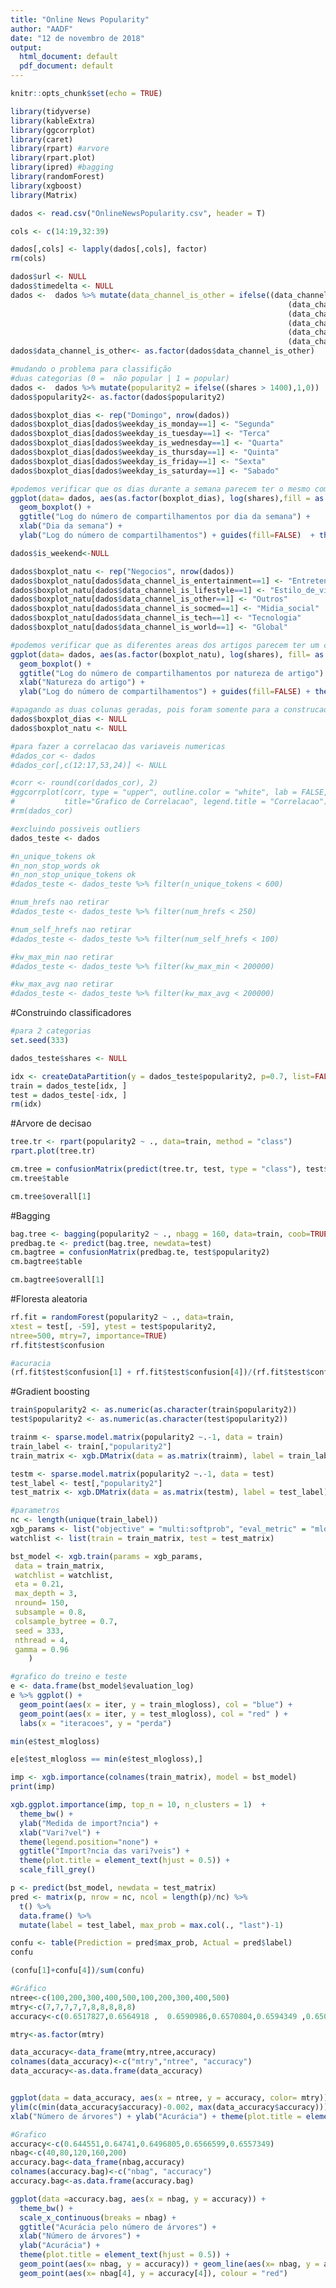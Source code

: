---
title: "Online News Popularity"
author: "AADF"
date: "12 de novembro de 2018"
output:
  html_document: default
  pdf_document: default
---

```{r setup, include=FALSE}
knitr::opts_chunk$set(echo = TRUE)
```

```{r}
library(tidyverse)
library(kableExtra)
library(ggcorrplot)
library(caret)
library(rpart) #arvore
library(rpart.plot)
library(ipred) #bagging
library(randomForest)
library(xgboost)
library(Matrix)
```

```{r}
dados <- read.csv("OnlineNewsPopularity.csv", header = T)
```

```{r}
cols <- c(14:19,32:39)

dados[,cols] <- lapply(dados[,cols], factor)
rm(cols)
```


```{r}
dados$url <- NULL
dados$timedelta <- NULL
dados <-  dados %>% mutate(data_channel_is_other = ifelse((data_channel_is_bus==0)&
                                                              (data_channel_is_entertainment==0) &
                                                              (data_channel_is_lifestyle==0) &
                                                              (data_channel_is_socmed==0) &
                                                              (data_channel_is_tech==0) &
                                                              (data_channel_is_world==0),1,0))
dados$data_channel_is_other<- as.factor(dados$data_channel_is_other)
```

```{r}
#mudando o problema para classifição
#duas categorias (0 =  não popular | 1 = popular)
dados <-  dados %>% mutate(popularity2 = ifelse((shares > 1400),1,0))
dados$popularity2<- as.factor(dados$popularity2)

```


```{r}
dados$boxplot_dias <- rep("Domingo", nrow(dados))
dados$boxplot_dias[dados$weekday_is_monday==1] <- "Segunda"
dados$boxplot_dias[dados$weekday_is_tuesday==1] <- "Terca"
dados$boxplot_dias[dados$weekday_is_wednesday==1] <- "Quarta"
dados$boxplot_dias[dados$weekday_is_thursday==1] <- "Quinta"
dados$boxplot_dias[dados$weekday_is_friday==1] <- "Sexta"
dados$boxplot_dias[dados$weekday_is_saturday==1] <- "Sabado"
```

```{r}
#podemos verificar que os dias durante a semana parecem ter o mesmo comportamento, assim como o sabado e o do domingo tambem. Porem ha uma leve diferenca na media entre os dias de semana e os dias de final de semana.
ggplot(data= dados, aes(as.factor(boxplot_dias), log(shares),fill = as.factor(boxplot_dias))) +
  geom_boxplot() +
  ggtitle("Log do número de compartilhamentos por dia da semana") +
  xlab("Dia da semana") +
  ylab("Log do número de compartilhamentos") + guides(fill=FALSE)  + theme_bw()+ theme(plot.title = element_text(hjust = 0.5)) 
```

```{r}
dados$is_weekend<-NULL
```

```{r}
dados$boxplot_natu <- rep("Negocios", nrow(dados))
dados$boxplot_natu[dados$data_channel_is_entertainment==1] <- "Entretenimento"
dados$boxplot_natu[dados$data_channel_is_lifestyle==1] <- "Estilo_de_vida"
dados$boxplot_natu[dados$data_channel_is_other==1] <- "Outros"
dados$boxplot_natu[dados$data_channel_is_socmed==1] <- "Midia_social"
dados$boxplot_natu[dados$data_channel_is_tech==1] <- "Tecnologia"
dados$boxplot_natu[dados$data_channel_is_world==1] <- "Global"
```

```{r}
#podemos verificar que as diferentes areas dos artigos parecem ter um comportamento semelhante em relacao ao numero de compartilhamentos. Todavia, não vamos exclui-las.
ggplot(data= dados, aes(as.factor(boxplot_natu), log(shares), fill= as.factor(boxplot_natu))) +
  geom_boxplot() +
  ggtitle("Log do número de compartilhamentos por natureza de artigo") +
  xlab("Natureza do artigo") +
  ylab("Log do número de compartilhamentos") + guides(fill=FALSE) + theme_bw() + theme(plot.title = element_text(hjust = 0.5)) 

```

```{r}
#apagando as duas colunas geradas, pois foram somente para a construcao dos boxplots
dados$boxplot_dias <- NULL
dados$boxplot_natu <- NULL
```

```{r}
#para fazer a correlacao das variaveis numericas
#dados_cor <- dados
#dados_cor[,c(12:17,53,24)] <- NULL

#corr <- round(cor(dados_cor), 2)
#ggcorrplot(corr, type = "upper", outline.color = "white", lab = FALSE, 
#           title="Grafico de Correlacao", legend.title = "Correlacao")
#rm(dados_cor)
```

```{r}
#excluindo possiveis outliers
dados_teste <- dados

#n_unique_tokens ok
#n_non_stop_words ok
#n_non_stop_unique_tokens ok
#dados_teste <- dados_teste %>% filter(n_unique_tokens < 600)

#num_hrefs nao retirar
#dados_teste <- dados_teste %>% filter(num_hrefs < 250)

#num_self_hrefs nao retirar
#dados_teste <- dados_teste %>% filter(num_self_hrefs < 100)

#kw_max_min nao retirar
#dados_teste <- dados_teste %>% filter(kw_max_min < 200000)

#kw_max_avg nao retirar
#dados_teste <- dados_teste %>% filter(kw_max_avg < 200000)


```


#Construindo classificadores

```{r}
#para 2 categorias
set.seed(333)

dados_teste$shares <- NULL

idx <- createDataPartition(y = dados_teste$popularity2, p=0.7, list=FALSE)
train = dados_teste[idx, ]
test = dados_teste[-idx, ]
rm(idx)
```

#Arvore de decisao

```{r}
tree.tr <- rpart(popularity2 ~ ., data=train, method = "class")
rpart.plot(tree.tr)
```

```{r}
cm.tree = confusionMatrix(predict(tree.tr, test, type = "class"), test$popularity2)
cm.tree$table
```

```{r}
cm.tree$overall[1]
```

#Bagging

```{r}
bag.tree <- bagging(popularity2 ~ ., nbagg = 160, data=train, coob=TRUE)
predbag.te <- predict(bag.tree, newdata=test)
cm.bagtree = confusionMatrix(predbag.te, test$popularity2)
cm.bagtree$table
```

```{r}
cm.bagtree$overall[1]
```

#Floresta aleatoria

```{r}
rf.fit = randomForest(popularity2 ~ ., data=train,
xtest = test[, -59], ytest = test$popularity2,
ntree=500, mtry=7, importance=TRUE)
rf.fit$test$confusion
```

```{r}
#acuracia
(rf.fit$test$confusion[1] + rf.fit$test$confusion[4])/(rf.fit$test$confusion[1] + rf.fit$test$confusion[2] + rf.fit$test$confusion[3] + rf.fit$test$confusion[4])
```

#Gradient boosting

```{r}
train$popularity2 <- as.numeric(as.character(train$popularity2))
test$popularity2 <- as.numeric(as.character(test$popularity2))
```

```{r}
trainm <- sparse.model.matrix(popularity2 ~.-1, data = train)
train_label <- train[,"popularity2"]
train_matrix <- xgb.DMatrix(data = as.matrix(trainm), label = train_label)
```

```{r}
testm <- sparse.model.matrix(popularity2 ~.-1, data = test)
test_label <- test[,"popularity2"]
test_matrix <- xgb.DMatrix(data = as.matrix(testm), label = test_label)
```

```{r}
#parametros
nc <- length(unique(train_label))
xgb_params <- list("objective" = "multi:softprob", "eval_metric" = "mlogloss", "num_class" = nc)
watchlist <- list(train = train_matrix, test = test_matrix)
```

```{r}
bst_model <- xgb.train(params = xgb_params,
 data = train_matrix,
 watchlist = watchlist, 
 eta = 0.21,
 max_depth = 3, 
 nround= 150,
 subsample = 0.8,
 colsample_bytree = 0.7,
 seed = 333,
 nthread = 4,
 gamma = 0.96
    )
```

```{r}
#grafico do treino e teste
e <- data.frame(bst_model$evaluation_log)
e %>% ggplot() +
  geom_point(aes(x = iter, y = train_mlogloss), col = "blue") +
  geom_point(aes(x = iter, y = test_mlogloss), col = "red" ) +
  labs(x = "iteracoes", y = "perda")
```

```{r}
min(e$test_mlogloss)
```

```{r}
e[e$test_mlogloss == min(e$test_mlogloss),]
```

```{r}
imp <- xgb.importance(colnames(train_matrix), model = bst_model)
print(imp)
```

```{r}
xgb.ggplot.importance(imp, top_n = 10, n_clusters = 1)  +
  theme_bw() +
  ylab("Medida de import?ncia") +
  xlab("Vari?vel") +
  theme(legend.position="none") +
  ggtitle("Import?ncia das vari?veis") +
  theme(plot.title = element_text(hjust = 0.5)) +
  scale_fill_grey()
```

```{r}
p <- predict(bst_model, newdata = test_matrix)
pred <- matrix(p, nrow = nc, ncol = length(p)/nc) %>%
  t() %>%
  data.frame() %>%
  mutate(label = test_label, max_prob = max.col(., "last")-1)
```

```{r}
confu <- table(Prediction = pred$max_prob, Actual = pred$label)
confu
```

```{r}
(confu[1]+confu[4])/sum(confu)
```

```{r}
#Gráfico 
ntree<-c(100,200,300,400,500,100,200,300,400,500)
mtry<-c(7,7,7,7,7,8,8,8,8,8)
accuracy<-c(0.6517827,0.6564918 ,  0.6590986,0.6570804,0.6594349 ,0.6506895 ,0.6523713, 0.6553145 , 0.6577531, 0.6593508)

mtry<-as.factor(mtry)

data_accuracy<-data_frame(mtry,ntree,accuracy)
colnames(data_accuracy)<-c("mtry","ntree", "accuracy")
data_accuracy<-as.data.frame(data_accuracy)


ggplot(data = data_accuracy, aes(x = ntree, y = accuracy, color= mtry)) + theme_bw()  + ggtitle("Acurácia pelo número de árvores") + theme(axis.title = element_text(size = 10)) + geom_line(aes(x= ntree, y = accuracy)) + geom_point(aes(x= ntree, y = accuracy))   +  scale_colour_discrete(name="Nº de variáveis\namostrada por nó") +
ylim(c(min(data_accuracy$accuracy)-0.002, max(data_accuracy$accuracy))) +
xlab("Número de árvores") + ylab("Acurácia") + theme(plot.title = element_text(hjust = 0.5))


```

```{r}
#Grafico
accuracy<-c(0.644551,0.64741,0.6496805,0.6566599,0.6557349)
nbag<-c(40,80,120,160,200)
accuracy.bag<-data_frame(nbag,accuracy)
colnames(accuracy.bag)<-c("nbag", "accuracy")
accuracy.bag<-as.data.frame(accuracy.bag)

ggplot(data =accuracy.bag, aes(x = nbag, y = accuracy)) +
  theme_bw() +
  scale_x_continuous(breaks = nbag) +
  ggtitle("Acurácia pelo número de árvores") +
  xlab("Número de árvores") +
  ylab("Acurácia") +
  theme(plot.title = element_text(hjust = 0.5)) +
  geom_point(aes(x= nbag, y = accuracy)) + geom_line(aes(x= nbag, y = accuracy)) + 
  geom_point(aes(x= nbag[4], y = accuracy[4]), colour = "red")


```
